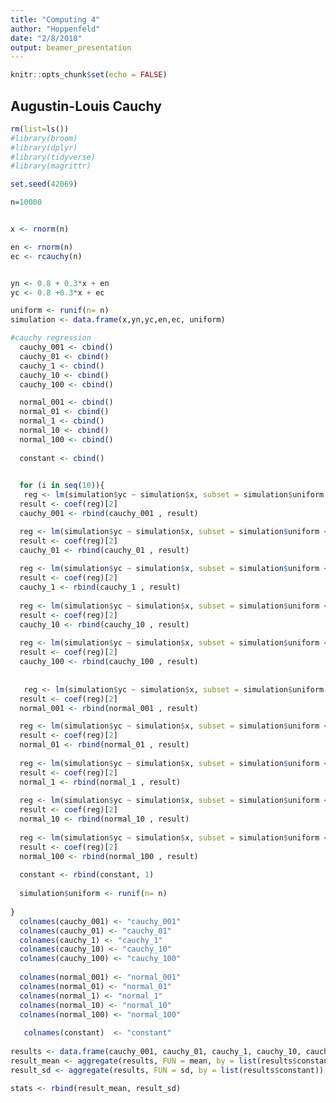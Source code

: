 ```yaml
---
title: "Computing 4"
author: "Hoppenfeld"
date: "2/8/2018"
output: beamer_presentation
---
```


```r
knitr::opts_chunk$set(echo = FALSE)
```



## Augustin-Louis Cauchy

```r
rm(list=ls())
#library(broom)
#library(dplyr)
#library(tidyverse)
#library(magrittr)

set.seed(42069)

n=10000


x <- rnorm(n)

en <- rnorm(n)
ec <- rcauchy(n)


yn <- 0.8 + 0.3*x + en
yc <- 0.8 +0.3*x + ec

uniform <- runif(n= n)
simulation <- data.frame(x,yn,yc,en,ec, uniform)


```

```r
#cauchy regression
  cauchy_001 <- cbind()
  cauchy_01 <- cbind()
  cauchy_1 <- cbind()
  cauchy_10 <- cbind()
  cauchy_100 <- cbind()

  normal_001 <- cbind()
  normal_01 <- cbind()
  normal_1 <- cbind()
  normal_10 <- cbind()
  normal_100 <- cbind()
  
  constant <- cbind()

  
  for (i in seq(10)){
   reg <- lm(simulation$yc ~ simulation$x, subset = simulation$uniform < .001)
  result <- coef(reg)[2]
  cauchy_001 <- rbind(cauchy_001 , result)

  reg <- lm(simulation$yc ~ simulation$x, subset = simulation$uniform < .01)
  result <- coef(reg)[2]
  cauchy_01 <- rbind(cauchy_01 , result)
  
  reg <- lm(simulation$yc ~ simulation$x, subset = simulation$uniform < .01)
  result <- coef(reg)[2]
  cauchy_1 <- rbind(cauchy_1 , result)
  
  reg <- lm(simulation$yc ~ simulation$x, subset = simulation$uniform < .10)
  result <- coef(reg)[2]
  cauchy_10 <- rbind(cauchy_10 , result)
  
  reg <- lm(simulation$yc ~ simulation$x, subset = simulation$uniform < 1)
  result <- coef(reg)[2]
  cauchy_100 <- rbind(cauchy_100 , result)
 
  
   reg <- lm(simulation$yc ~ simulation$x, subset = simulation$uniform < .001)
  result <- coef(reg)[2]
  normal_001 <- rbind(normal_001 , result)

  reg <- lm(simulation$yc ~ simulation$x, subset = simulation$uniform < .01)
  result <- coef(reg)[2]
  normal_01 <- rbind(normal_01 , result)
  
  reg <- lm(simulation$yc ~ simulation$x, subset = simulation$uniform < .01)
  result <- coef(reg)[2]
  normal_1 <- rbind(normal_1 , result)
  
  reg <- lm(simulation$yc ~ simulation$x, subset = simulation$uniform < .10)
  result <- coef(reg)[2]
  normal_10 <- rbind(normal_10 , result)
  
  reg <- lm(simulation$yc ~ simulation$x, subset = simulation$uniform < 1)
  result <- coef(reg)[2]
  normal_100 <- rbind(normal_100 , result)
  
  constant <- rbind(constant, 1)
 
  simulation$uniform <- runif(n= n)
 
}
  colnames(cauchy_001) <- "cauchy_001"
  colnames(cauchy_01) <- "cauchy_01"
  colnames(cauchy_1) <- "cauchy_1"
  colnames(cauchy_10) <- "cauchy_10"
  colnames(cauchy_100) <- "cauchy_100"
  
  colnames(normal_001) <- "normal_001"
  colnames(normal_01) <- "normal_01"
  colnames(normal_1) <- "normal_1"
  colnames(normal_10) <- "normal_10"
  colnames(normal_100) <- "normal_100"
 
   colnames(constant)  <- "constant"
  
results <- data.frame(cauchy_001, cauchy_01, cauchy_1, cauchy_10, cauchy_100, normal_001, normal_01, normal_1, normal_10, normal_100, constant)
result_mean <- aggregate(results, FUN = mean, by = list(results$constant))
result_sd <- aggregate(results, FUN = sd, by = list(results$constant))

stats <- rbind(result_mean, result_sd)
```

